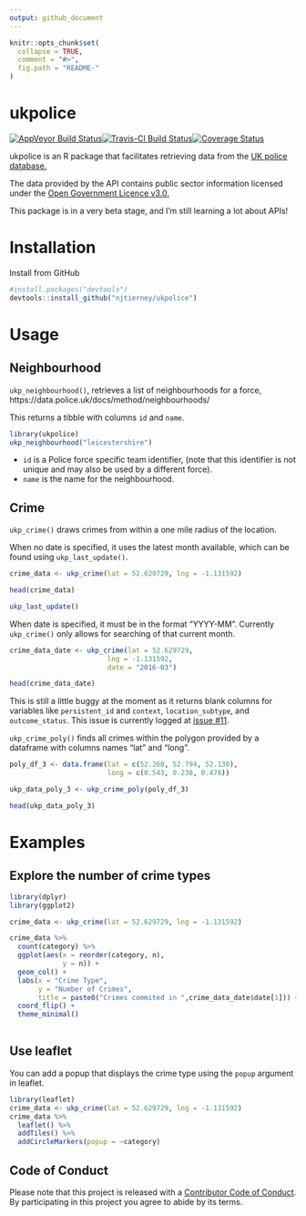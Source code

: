 ```yaml
---
output: github_document
---
```

<!-- README.md is generated from README.Rmd. Please edit that file -->

```r
knitr::opts_chunk$set(
  collapse = TRUE,
  comment = "#>",
  fig.path = "README-"
)
```

# ukpolice
[![AppVeyor Build Status](https://ci.appveyor.com/api/projects/status/github/njtierney/ukpolice?branch=master&svg=true)](https://ci.appveyor.com/project/njtierney/ukpolice)[![Travis-CI Build Status](https://travis-ci.org/njtierney/ukpolice.svg?branch=master)](https://travis-ci.org/njtierney/ukpolice)[![Coverage Status](https://img.shields.io/codecov/c/github/njtierney/ukpolice/master.svg)](https://codecov.io/github/njtierney/ukpolice?branch=master)

ukpolice is an R package that facilitates retrieving data from the [UK police database.](https://data.police.uk/)

The data provided by the API contains public sector information licensed under the [Open Government Licence v3.0.](http://www.nationalarchives.gov.uk/doc/open-government-licence/version/3/)

This package is in a very beta stage, and I'm still learning a lot about APIs!

# Installation

Install from GitHub

```r

#install.packages("devtools")
devtools::install_github("njtierney/ukpolice")

```

# Usage

## Neighbourhood

`ukp_neighbourhood()`, retrieves a list of neighbourhoods for a force, https://data.police.uk/docs/method/neighbourhoods/

This returns a tibble with columns `id` and `name`. 

```r

library(ukpolice)
ukp_neighbourhood("leicestershire")

```

- `id` is a Police force specific team identifier, (note that this identifier is not unique and may also be used by a different force). 
- `name` is the name for the neighbourhood.

## Crime

`ukp_crime()` draws crimes from within a one mile radius of the location.

When no date is specified, it uses the latest month available, which can be found using `ukp_last_update()`.

```r

crime_data <- ukp_crime(lat = 52.629729, lng = -1.131592)

head(crime_data)

ukp_last_update()

```

When date is specified, it must be in the format "YYYY-MM". Currently `ukp_crime()` only allows for searching of that current month.

```r

crime_data_date <- ukp_crime(lat = 52.629729, 
                        lng = -1.131592,
                        date = "2016-03")

head(crime_data_date)

```

This is still a little buggy at the moment as it returns blank columns for variables like `persistent_id` and `context`, `location_subtype`, and `outcome_status`. This issue is currently logged at [issue #11](https://github.com/njtierney/ukpolice/issues/11).

`ukp_crime_poly()` finds all crimes within the polygon provided by a dataframe with columns names "lat" and "long".

```r

poly_df_3 <- data.frame(lat = c(52.268, 52.794, 52.130),
                        long = c(0.543, 0.238, 0.478))

ukp_data_poly_3 <- ukp_crime_poly(poly_df_3)

head(ukp_data_poly_3)

```


# Examples

## Explore the number of crime types

```r

library(dplyr)
library(ggplot2)

crime_data <- ukp_crime(lat = 52.629729, lng = -1.131592)

crime_data %>%
  count(category) %>%
  ggplot(aes(x = reorder(category, n),
             y = n)) + 
  geom_col() + 
  labs(x = "Crime Type",
       y = "Number of Crimes",
       title = paste0("Crimes commited in ",crime_data_date$date[1])) +
  coord_flip() +
  theme_minimal()
  
```


## Use leaflet

You can add a popup that displays the crime type using the `popup` argument in leaflet.

```r
library(leaflet)
crime_data <- ukp_crime(lat = 52.629729, lng = -1.131592)
crime_data %>%
  leaflet() %>%
  addTiles() %>%
  addCircleMarkers(popup = ~category)

```


## Code of Conduct

Please note that this project is released with a [Contributor Code of Conduct](CONDUCT.md). By participating in this project you agree to abide by its terms.
